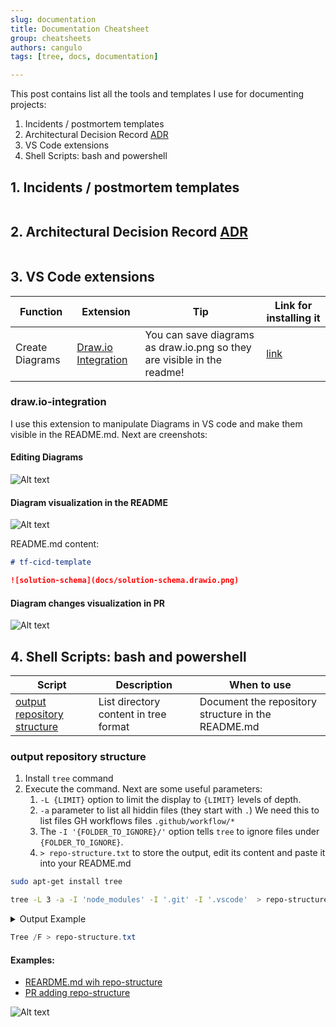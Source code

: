 ```yaml
---
slug: documentation
title: Documentation Cheatsheet
group: cheatsheets
authors: cangulo
tags: [tree, docs, documentation]

---
```



This post contains list all the tools and templates I use for documenting projects:

1. Incidents / postmortem templates
2. Architectural Decision Record [ADR](https://docs.aws.amazon.com/prescriptive-guidance/latest/architectural-decision-records/adr-process.html)
3. VS Code extensions
4. Shell Scripts: bash and powershell

<!--truncate-->

## 1. Incidents / postmortem templates

```yml file=./templates/incident.yml
```

## 2. Architectural Decision Record [ADR](https://docs.aws.amazon.com/prescriptive-guidance/latest/architectural-decision-records/adr-process.html)

```markdown file=./templates/adr.md
```

## 3. VS Code extensions

| Function        | Extension                                  | Tip                                                                     | Link for installing it                                                           |
| --------------- | ------------------------------------------ | ----------------------------------------------------------------------- | -------------------------------------------------------------------------------- |
| Create Diagrams | [Draw.io Integration](#drawio-integration) | You can save diagrams as draw.io.png so they are visible in the readme! | [link](https://marketplace.visualstudio.com/items?itemName=hediet.vscode-drawio) |


### draw.io-integration

I use this extension to manipulate Diagrams in VS code and make them visible in the README.md. Next are creenshots:

#### Editing Diagrams

![Alt text](imgs/vscode-drawio.png)

<CaptionDocusaurus label="Extension Link" linkIsRelative={false}  link="https://marketplace.visualstudio.com/items?itemName=hediet.vscode-drawio" />

#### Diagram visualization in the README

![Alt text](imgs/vscode-drawio-readme.png)

<CaptionDocusaurus label="Readme" linkIsRelative={false}  link="https://github.com/cangulo-templates/tf-cicd-template" />

README.md content: 

```markdown
# tf-cicd-template

![solution-schema](docs/solution-schema.drawio.png)
```

#### Diagram changes visualization in PR

![Alt text](imgs/vscode-drawio-pr.png)

<CaptionDocusaurus label="PR adding the diagram" linkIsRelative={false}  link="https://github.com/cangulo-templates/tf-cicd-template/pull/11/files" />

<CaptionDocusaurus label="PR editting the diagram" linkIsRelative={false}  link="https://github.com/cangulo-templates/tf-cicd-template/pull/13/files" />


## 4. Shell Scripts: bash and powershell


| Script                                                      | Description                           | When to use                                        |
| ----------------------------------------------------------- | ------------------------------------- | -------------------------------------------------- |
| [output repository structure](#output-repository-structure) | List directory content in tree format | Document the repository structure in the README.md |


### output repository structure

<BrowserWindow>
<Tabs>
  <TabItem value="sh" label="Bash" default>


1. Install `tree` command
2. Execute the command. Next are some useful parameters:
   1. `-L {LIMIT}` option  to limit the display to `{LIMIT}` levels of depth.
   2. `-a` parameter to list all hiddin files (they start with `.`) We need this to list files GH workflows files `.github/workflow/*`
   3. The `-I '{FOLDER_TO_IGNORE}/'` option tells `tree` to ignore files under `{FOLDER_TO_IGNORE}`.
   4. `> repo-structure.txt` to store the output, edit its content and paste it into your README.md


```bash
sudo apt-get install tree
```

```bash
tree -L 3 -a -I 'node_modules' -I '.git' -I '.vscode'  > repo-structure.txt 
```

<details>
  <summary>Output Example</summary>

![Alt text](imgs/shell-tree-output.png)

</details>

  </TabItem>
  <TabItem value="ps" label="PowerShell">

```powershell
Tree /F > repo-structure.txt 
```

  </TabItem>
</Tabs>
</BrowserWindow>

#### Examples:

* [REARDME.md wih repo-structure](https://github.com/cangulo-templates/tf-cicd-template#repo-structure)
* [PR adding repo-structure](https://github.com/cangulo-templates/tf-cicd-template/pull/14/files)

![Alt text](imgs/shell-tree-readme.png)
